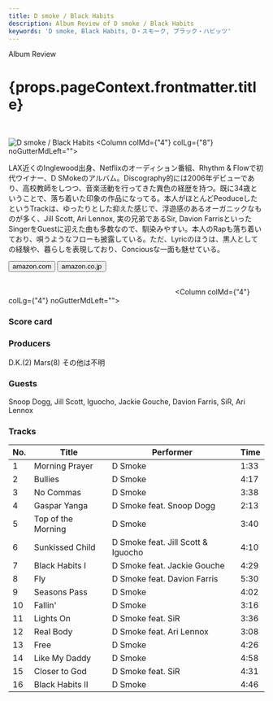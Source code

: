 ```yaml
---
title: D smoke / Black Habits
description: Album Review of D smoke / Black Habits
keywords: 'D smoke, Black Habits, D・スモーク, ブラック・ハビッツ'
---
```




<p className="largeP">Album Review</p>
<h1 className="h1--no--margin">{props.pageContext.frontmatter.title}</h1>

<br/>
<Row  className="image-card-group">
	<Column colMd={"3"} colLg={"4"} noGutterMdLeft="">
       <ImageCard>

![D smoke / Black Habits](../../images/cd/dsmoke1L.jpg) 
</ImageCard>
	</Column>
	<Column colMd={"4"} colLg={"8"} noGutterMdLeft="">
	<p>
	LAX近くのInglewood出身、Netflixのオーディション番組、Rhythm & Flowで初代ウイナー、D SMokeのアルバム。Discography的には2006年デビューであり、高校教師をしつつ、音楽活動を行ってきた異色の経歴を持つ。既に34歳ということで、落ち着いた印象の作品になってる。本人がほとんどPeoduceしたというTrackは、ゆったりとした抑えた感じで、浮遊感のあるオーガニックなものが多く、Jill Scott, Ari Lennox, 実の兄弟であるSir, Davion FarrisといったSingerをGuestに迎えた曲も多数なので、馴染みやすい。本人のRapも落ち着いており、唄うようなフローも披露している。ただ、Lyricのほうは、黒人としての経験や、暮らしを表現しており、Conciousな一面も魅せている。
	</p>
	<div>
	  <Button href="https://amzn.to/2B3Y45O" kind="primary" size="small" renderIcon={ArrowUpRight24}>
      amazon.com
    </Button>
    <Button href="https://amzn.to/2YMyLxx" kind="secondary" size="small" renderIcon={ArrowUpRight24}>
      amazon.co.jp
    </Button>
	</div>
	<a style="display:inline-block;overflow:hidden;background:url(https://linkmaker.itunes.apple.com/ja-jp/lockup.svg?releaseDate=2020-02-07&kind=album&bubble=apple_music&style=mono-black) no-repeat;width:180px;height:45px;" href="https://geo.music.apple.com/jp/album/black-habits/1496717163?mt=1&app=music&ls=1&at=11lcug"></a>
	<a style="display:inline-block;overflow:hidden;background:url(https://linkmaker.itunes.apple.com/ja-jp/badge-lrg.svg?releaseDate=2020-02-07&kind=album&bubble=itunes_music) no-repeat;width:140px;height:45px;" href="https://geo.music.apple.com/jp/album/black-habits/1496717163?app=itunes&at=11lcug"></a>
</Column>
</Row>
<Row >
	<Column colMd={"4"} colLg={"4"} noGutterMdLeft="">
<div>
    <h3>Score card</h3>
	<SliderJS1 value="2" />
    <SliderJS2 value="2" />
	<SliderJS3 value="1" />
    <SliderJS4 value="8" />
</div>
</Column>
<Column colMd={"8"} colLg={"8"} noGutterMdLeft="">
<div>
<h3>Producers</h3>
<p>
D.K.(2)
Mars(8)
その他は不明
</p>
<h3>Guests</h3>
<p>
Snoop Dogg, Jill Scott, Iguocho, Jackie Gouche, Davion Farris, SiR, Ari Lennox</p>
</div>
</Column>
</Row>

<h3>Tracks</h3>

| No. |	 Title             |	 Performer         	            | Time |
| --- |	------------------ | ---------------------------------- | ---- |
| 1	  |	Morning Prayer     | D Smoke                           	| 1:33 |
| 2	  |	Bullies            | D Smoke                           	| 4:17 |
| 3	  |	No Commas          | D Smoke                           	| 3:38 |
| 4	  |	Gaspar Yanga       | D Smoke feat. Snoop Dogg          	| 2:13 |
| 5	  |	Top of the Morning | D Smoke                           	| 3:40 |
| 6	  |	Sunkissed Child    | D Smoke feat. Jill Scott & Iguocho	| 4:10 |
| 7	  |	Black Habits I     | D Smoke feat. Jackie Gouche       	| 4:29 |
| 8	  |	Fly                | D Smoke feat. Davion Farris       	| 5:30 |
| 9	  |	Seasons Pass       | D Smoke                           	| 4:02 |
| 10  |	Fallin'            | D Smoke                           	| 3:16 |
| 11  |	Lights On          | D Smoke feat. SiR                 	| 3:36 |
| 12  |	Real Body          | D Smoke feat. Ari Lennox          	| 3:08 |
| 13  |	Free               | D Smoke                           	| 4:26 |
| 14  |	Like My Daddy      | D Smoke                           	| 4:58 |
| 15  |	Closer to God      | D Smoke feat. SiR                 	| 4:31 |
| 16  |	Black Habits II    | D Smoke                           	| 4:46 |
